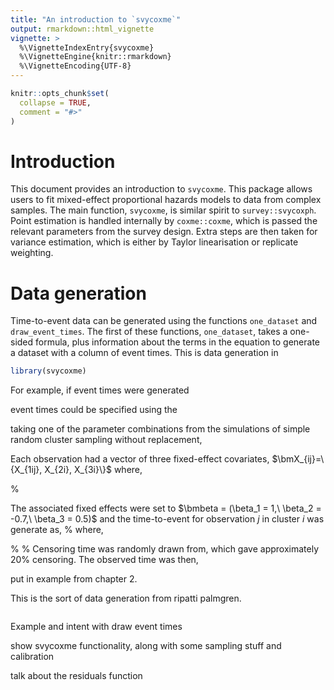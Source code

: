 ```yaml
---
title: "An introduction to `svycoxme`"
output: rmarkdown::html_vignette
vignette: >
  %\VignetteIndexEntry{svycoxme}
  %\VignetteEngine{knitr::rmarkdown}
  %\VignetteEncoding{UTF-8}
---
```


```r
knitr::opts_chunk$set(
  collapse = TRUE,
  comment = "#>"
)
```

# Introduction
This document provides an introduction to `svycoxme`. This package allows users to fit mixed-effect proportional hazards models to data from complex samples. The main function, `svycoxme`, is similar spirit to `survey::svycoxph`. Point estimation is handled internally by `coxme::coxme`, which is passed the relevant parameters from the survey design. Extra steps are then taken for variance estimation, which is either by Taylor linearisation or replicate weighting.

# Data generation
Time-to-event data can be generated using the functions `one_dataset` and `draw_event_times`. The first of these functions, `one_dataset`, takes a one-sided formula, plus information about the terms in the equation to generate a dataset with a column of event times. This is data generation in \cite{ripatti_}

```r
library(svycoxme)
```

For example, if event times were generated 

event times could be specified using the 


taking one of the parameter combinations from the simulations of simple random cluster sampling without replacement, 



Each observation had a vector of three fixed-effect covariates, $\bmX_{ij}=\{X_{1ij}, X_{2i}, X_{3i}\}$ where,
\begin{tabular}{ll}
	$X_{1ij} \sim N(0, 1),$ & \text{varied across clusters and individuals;}\\
	$X_{2i} \sim N(0, 1),$  & \text{constant within clusters, varied across clusters; and}\\
	$X_{3i} \sim Bern(0.5),$& \text{constant within clusters, varied across clusters.}
\end{tabular}%

The associated fixed effects were set to $\bmbeta = (\beta_1 = 1,\ \beta_2 = -0.7,\ \beta_3 = 0.5)$ and the time-to-event for observation $j$ in cluster $i$ was generate as, 
\begin{align}T_{ij} = \exp(-\bmX_{ij}\bmbeta - \bmb_i)\epsilon_{ij},\end{align}%
where, 

%
\begin{align}\epsilon_{ij} \sim \Exp(\lambda = 0.1).\end{align} %
Censoring time was randomly drawn from,
\begin{align}
    C_{ij} \sim \text{Uniform}(0, 0.8),
\end{align}
which gave approximately 20\% censoring. The observed time was then, 
\begin{align}
    t_{ij} = \min(T_{ij}, C_{ij}).
\end{align}




put in example from chapter 2. 

This is the sort of data generation from ripatti palmgren.


```r



```



Example and intent with draw event times




show svycoxme functionality, along with some sampling stuff and calibration



talk about the residuals function






